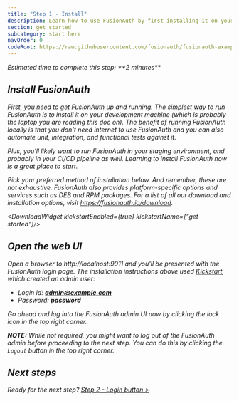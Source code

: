 ```yaml
---
title: "Step 1 - Install"
description: Learn how to use FusionAuth by first installing it on your development machine.
section: get started
subcategory: start here
navOrder: 0
codeRoot: https://raw.githubusercontent.com/fusionauth/fusionauth-example-get-started/main
---
```


<div className="border border-green-700 px-3 rounded-md">
  <i className="fa-duotone fa-stopwatch fa-2x mr-2 text-green-700 align-middle"/> Estimated time to complete this step: **2 minutes**
</div>

## Install FusionAuth

First, you need to get FusionAuth up and running. The simplest way to run FusionAuth is to install it on your development machine (which is probably the laptop you are reading this doc on). The benefit of running FusionAuth locally is that you don't need internet to use FusionAuth and you can also automate unit, integration, and functional tests against it.

Plus, you'll likely want to run FusionAuth in your staging environment, and probably in your CI/CD pipeline as well. Learning to install FusionAuth now is a great place to start.

Pick your preferred method of installation below. And remember, these are not exhaustive. FusionAuth also provides platform-specific options and services such as DEB and RPM packages. For a list of all our download and installation options, visit https://fusionauth.io/download.

<DownloadWidget kickstartEnabled={true} kickstartName={"get-started"}/>

## Open the web UI

Open a browser to http://localhost:9011 and you'll be presented with the FusionAuth login page. The installation instructions above used [Kickstart](/docs/get-started/download-and-install/development/kickstart), which created an admin user:

* Login id: **admin@example.com**
* Password: **password**

Go ahead and log into the FusionAuth admin UI now by clicking the lock icon in the top right corner.

**NOTE:** While not required, you might want to log out of the FusionAuth admin before proceeding to the next step. You can do this by clicking the `Logout` button in the top right corner.

## Next steps

<span className="inline-block mr-6 font-bold">Ready for the next step?</span> [Step 2 - Login button \>](step-2)


